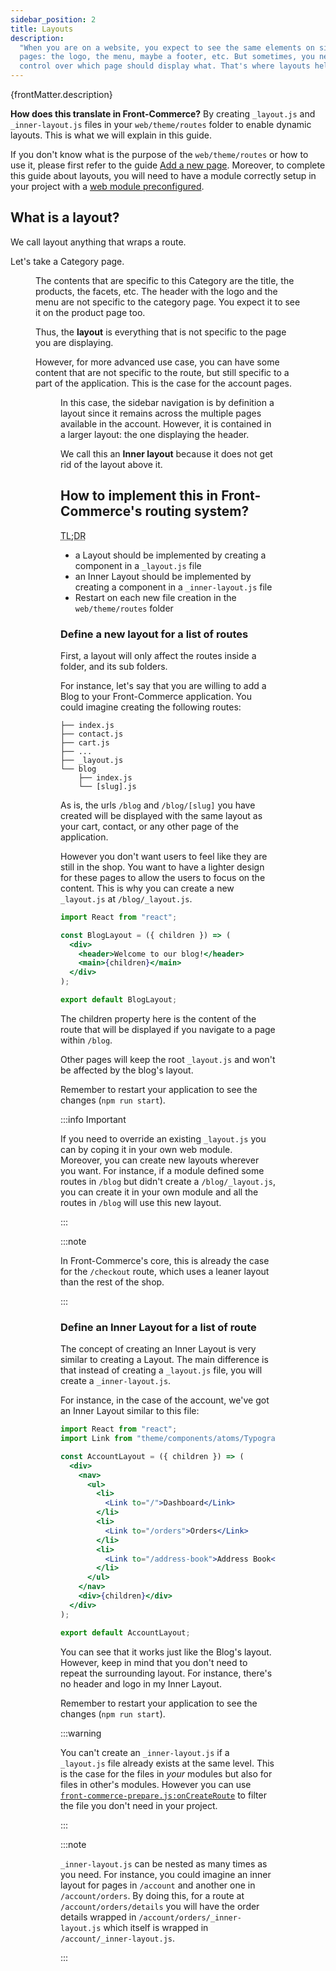```yaml
---
sidebar_position: 2
title: Layouts
description:
  "When you are on a website, you expect to see the same elements on similar
  pages: the logo, the menu, maybe a footer, etc. But sometimes, you need finer
  control over which page should display what. That's where layouts help out!"
---
```



<p>{frontMatter.description}</p>

**How does this translate in Front-Commerce?** By creating `_layout.js` and
`_inner-layout.js` files in your `web/theme/routes` folder to enable dynamic
layouts. This is what we will explain in this guide.

If you don't know what is the purpose of the `web/theme/routes` or how to use
it, please first refer to the guide
[Add a new page](/docs/essentials/add-a-page-client-side). Moreover, to complete
this guide about layouts, you will need to have a module correctly setup in your
project with a
[web module preconfigured](/docs/essentials/add-a-page-client-side#Declare-your-module-as-a-web-module).

## What is a layout?

We call layout anything that wraps a route.

Let's take a Category page.

<!-- TODO - update this figure with theme-chocolatine example? -->

<Figure
  src={require("./assets/category.png").default}
  alt="A category page displays the list of the products of the category below the header and the menu."
/>

The contents that are specific to this Category are the title, the products, the
facets, etc. The header with the logo and the menu are not specific to the
category page. You expect it to see it on the product page too.

Thus, the **layout** is everything that is not specific to the page you are
displaying.

However, for more advanced use case, you can have some content that are not
specific to the route, but still specific to a part of the application. This is
the case for the account pages.

<!-- TODO - update this figure with theme-chocolatine example? -->

<Figure
  src={require("./assets/account.png").default}
  alt="An account dashboard displays the main layout, but also a navigation common
  to all the account pages."
/>

In this case, the sidebar navigation is by definition a layout since it remains
across the multiple pages available in the account. However, it is contained in
a larger layout: the one displaying the header.

We call this an **Inner layout** because it does not get rid of the layout above
it.

## How to implement this in Front-Commerce's routing system?

<abbr title="Too Long; Didn't Read">TL;DR</abbr>

- a Layout should be implemented by creating a component in a `_layout.js` file
- an Inner Layout should be implemented by creating a component in a
  `_inner-layout.js` file
- Restart on each new file creation in the `web/theme/routes` folder

### Define a new layout for a list of routes

First, a layout will only affect the routes inside a folder, and its sub
folders.

For instance, let's say that you are willing to add a Blog to your
Front-Commerce application. You could imagine creating the following routes:

```
├── index.js
├── contact.js
├── cart.js
├── ...
├── _layout.js
└── blog
    ├── index.js
    └── [slug].js
```

As is, the urls `/blog` and `/blog/[slug]` you have created will be displayed
with the same layout as your cart, contact, or any other page of the
application.

However you don't want users to feel like they are still in the shop. You want
to have a lighter design for these pages to allow the users to focus on the
content. This is why you can create a new `_layout.js` at `/blog/_layout.js`.

```jsx title="web/theme/routes/blog/_layout.js"
import React from "react";

const BlogLayout = ({ children }) => (
  <div>
    <header>Welcome to our blog!</header>
    <main>{children}</main>
  </div>
);

export default BlogLayout;
```

The children property here is the content of the route that will be displayed if
you navigate to a page within `/blog`.

Other pages will keep the root `_layout.js` and won't be affected by the blog's
layout.

Remember to restart your application to see the changes (`npm run start`).

:::info Important

If you need to override an existing `_layout.js` you can by coping it in your
own web module. Moreover, you can create new layouts wherever you want. For
instance, if a module defined some routes in `/blog` but didn't create a
`/blog/_layout.js`, you can create it in your own module and all the routes in
`/blog` will use this new layout.

:::

:::note

In Front-Commerce's core, this is already the case for the `/checkout` route,
which uses a leaner layout than the rest of the shop.

:::

### Define an Inner Layout for a list of route

The concept of creating an Inner Layout is very similar to creating a Layout.
The main difference is that instead of creating a `_layout.js` file, you will
create a `_inner-layout.js`.

For instance, in the case of the account, we've got an Inner Layout similar to
this file:

```jsx title="web/theme/routes/account/_inner-layout.js"
import React from "react";
import Link from "theme/components/atoms/Typography/Link";

const AccountLayout = ({ children }) => (
  <div>
    <nav>
      <ul>
        <li>
          <Link to="/">Dashboard</Link>
        </li>
        <li>
          <Link to="/orders">Orders</Link>
        </li>
        <li>
          <Link to="/address-book">Address Book</Link>
        </li>
      </ul>
    </nav>
    <div>{children}</div>
  </div>
);

export default AccountLayout;
```

You can see that it works just like the Blog's layout. However, keep in mind
that you don't need to repeat the surrounding layout. For instance, there's no
header and logo in my Inner Layout.

Remember to restart your application to see the changes (`npm run start`).

:::warning

You can't create an `_inner-layout.js` if a `_layout.js` file already exists at
the same level. This is the case for the files in _your_ modules but also for
files in other's modules. However you can use
[`front-commerce-prepare.js:onCreateRoute`](/docs/reference/front-commerce-prepare#onCreateRoute)
to filter the file you don't need in your project.

:::

:::note

`_inner-layout.js` can be nested as many times as you need. For instance, you
could imagine an inner layout for pages in `/account` and another one in
`/account/orders`. By doing this, for a route at `/account/orders/details` you
will have the order details wrapped in `/account/orders/_inner-layout.js` which
itself is wrapped in `/account/_inner-layout.js`.

:::
